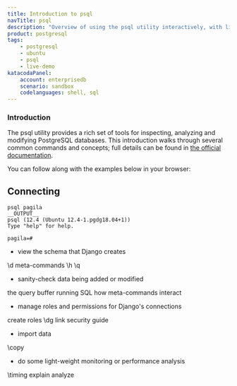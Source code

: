 ```yaml
---
title: Introduction to psql
navTitle: psql
description: "Overview of using the psql utility interactively, with live demonstrations of several common commands" 
product: postgresql
tags:
    - postgresql
    - ubuntu
    - psql
    - live-demo
katacodaPanel:
    account: enterprisedb
    scenario: sandbox
    codelanguages: shell, sql
---
```


### Introduction

The psql utility provides a rich set of tools for inspecting, analyzing and modifying PostgreSQL databases. This introduction walks through several common commands and concepts; full details can be found in [the official documentation](https://www.postgresql.org/docs/current/app-psql.html).

You can follow along with the examples below in your browser:

<KatacodaPanel />

## Connecting

```shell
psql pagila
__OUTPUT__
psql (12.4 (Ubuntu 12.4-1.pgdg18.04+1))
Type "help" for help.

pagila=#
```




- view the schema that Django creates

\d
meta-commands 
\h
\q

- sanity-check data being added or modified

the query buffer
running SQL
how meta-commands interact

- manage roles and permissions for Django's connections

create roles
\dg 
link security guide

- import data

\copy

- do some light-weight monitoring or performance analysis

\timing
explain analyze
